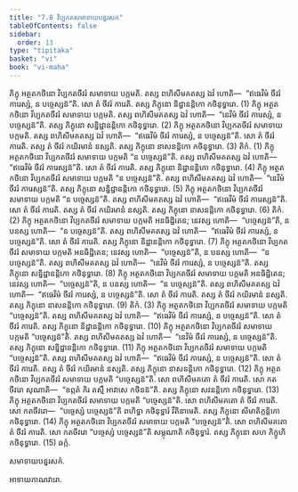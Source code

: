 ```yaml
---
title: "7.8 វិប្បកតសមាទាយបន្នរសក"
tableOfContents: false
sidebar:
  order: 13
type: "tipitaka"
basket: "vi"
book: "vi-maha"
---
```



<DynamicBreadcrumb />

<Division number="317" book="vi-maha">

<Paragraph number="1450" book="vi-maha">
ភិក្ខុ អត្ថតកថិនោ វិប្បកតចីវរំ សមាទាយ បក្កមតិ. តស្ស ពហិសីមគតស្ស ឯវំ ហោតិ—  “ឥធេវិមំ ចីវរំ ការេស្សំ, ន បច្ចេស្សន៑”តិ. សោ តំ ចីវរំ ការេតិ. តស្ស ភិក្ខុនោ និដ្ឋានន្តិកោ កថិនុទ្ធារោ. (1)
</Paragraph>

<Paragraph number="1451" book="vi-maha">
ភិក្ខុ អត្ថតកថិនោ វិប្បកតចីវរំ សមាទាយ បក្កមតិ. តស្ស ពហិសីមគតស្ស ឯវំ ហោតិ—  “នេវិមំ ចីវរំ ការេស្សំ, ន បច្ចេស្សន៑”តិ. តស្ស ភិក្ខុនោ សន្និដ្ឋានន្តិកោ កថិនុទ្ធារោ. (2)
</Paragraph>

<Paragraph number="1452" book="vi-maha">
ភិក្ខុ អត្ថតកថិនោ វិប្បកតចីវរំ សមាទាយ បក្កមតិ. តស្ស ពហិសីមគតស្ស ឯវំ ហោតិ—  “ឥធេវិមំ ចីវរំ ការេស្សំ, ន បច្ចេស្សន៑”តិ. សោ តំ ចីវរំ ការេតិ. តស្ស តំ ចីវរំ កយិរមានំ នស្សតិ. តស្ស ភិក្ខុនោ នាសនន្តិកោ កថិនុទ្ធារោ. (3)

</Paragraph>
</Division>

<Paragraph number="1453" type="center" book="vi-maha">
តិកំ. (1)


</Paragraph>

<Paragraph number="1454" book="vi-maha">
ភិក្ខុ អត្ថតកថិនោ វិប្បកតចីវរំ សមាទាយ បក្កមតិ “ន បច្ចេស្សន៑”តិ. តស្ស ពហិសីមគតស្ស ឯវំ ហោតិ—  “ឥធេវិមំ ចីវរំ ការេស្សន៑”តិ. សោ តំ ចីវរំ ការេតិ. តស្ស ភិក្ខុនោ និដ្ឋានន្តិកោ កថិនុទ្ធារោ. (4)
</Paragraph>

<Paragraph number="1455" book="vi-maha">
ភិក្ខុ អត្ថតកថិនោ វិប្បកតចីវរំ សមាទាយ បក្កមតិ “ន បច្ចេស្សន៑”តិ. តស្ស ពហិសីមគតស្ស ឯវំ ហោតិ—  “នេវិមំ ចីវរំ ការេស្សន៑”តិ. តស្ស ភិក្ខុនោ សន្និដ្ឋានន្តិកោ កថិនុទ្ធារោ. (5)
</Paragraph>

<Paragraph number="1456" book="vi-maha">
ភិក្ខុ អត្ថតកថិនោ វិប្បកតចីវរំ សមាទាយ បក្កមតិ “ន បច្ចេស្សន៑”តិ. តស្ស ពហិសីមគតស្ស ឯវំ ហោតិ—  “ឥធេវិមំ ចីវរំ ការេស្សន៑”តិ. សោ តំ ចីវរំ ការេតិ. តស្ស តំ ចីវរំ កយិរមានំ នស្សតិ. តស្ស ភិក្ខុនោ នាសនន្តិកោ កថិនុទ្ធារោ. (6)

</Paragraph>

<Paragraph number="1457" type="center" book="vi-maha">
តិកំ. (2)


</Paragraph>

<Paragraph number="1458" book="vi-maha">
ភិក្ខុ អត្ថតកថិនោ វិប្បកតចីវរំ សមាទាយ បក្កមតិ អនធិដ្ឋិតេន; នេវស្ស ហោតិ—  “បច្ចេស្សន៑”តិ, ន បនស្ស ហោតិ—  “ន បច្ចេស្សន៑”តិ. តស្ស ពហិសីមគតស្ស ឯវំ ហោតិ—  “ឥធេវិមំ ចីវរំ ការេស្សំ, ន បច្ចេស្សន៑”តិ. សោ តំ ចីវរំ ការេតិ. តស្ស ភិក្ខុនោ និដ្ឋានន្តិកោ កថិនុទ្ធារោ. (7)
</Paragraph>

<Paragraph number="1459" book="vi-maha">
ភិក្ខុ អត្ថតកថិនោ វិប្បកតចីវរំ សមាទាយ បក្កមតិ អនធិដ្ឋិតេន; នេវស្ស ហោតិ—  “បច្ចេស្សន៑”តិ, ន បនស្ស ហោតិ—  “ន បច្ចេស្សន៑”តិ. តស្ស ពហិសីមគតស្ស ឯវំ ហោតិ—  “នេវិមំ ចីវរំ ការេស្សំ, ន បច្ចេស្សន៑”តិ. តស្ស ភិក្ខុនោ សន្និដ្ឋានន្តិកោ កថិនុទ្ធារោ. (8)
</Paragraph>

<Paragraph number="1460" book="vi-maha">
ភិក្ខុ អត្ថតកថិនោ វិប្បកតចីវរំ សមាទាយ បក្កមតិ អនធិដ្ឋិតេន; នេវស្ស ហោតិ—  “បច្ចេស្សន៑”តិ, ន បនស្ស ហោតិ—  “ន បច្ចេស្សន៑”តិ. តស្ស ពហិសីមគតស្ស ឯវំ ហោតិ—  “ឥធេវិមំ ចីវរំ ការេស្សំ, ន បច្ចេស្សន៑”តិ. សោ តំ ចីវរំ ការេតិ. តស្ស តំ ចីវរំ កយិរមានំ នស្សតិ. តស្ស ភិក្ខុនោ នាសនន្តិកោ កថិនុទ្ធារោ. (9)

</Paragraph>

<Paragraph number="1461" type="center" book="vi-maha">
តិកំ. (3)


</Paragraph>

<Paragraph number="1462" book="vi-maha">
ភិក្ខុ អត្ថតកថិនោ វិប្បកតចីវរំ សមាទាយ បក្កមតិ “បច្ចេស្សន៑”តិ. តស្ស ពហិសីមគតស្ស ឯវំ ហោតិ—  “ឥធេវិមំ ចីវរំ ការេស្សំ, ន បច្ចេស្សន៑”តិ. សោ តំ ចីវរំ ការេតិ. តស្ស ភិក្ខុនោ និដ្ឋានន្តិកោ កថិនុទ្ធារោ. (10)
</Paragraph>

<Paragraph number="1463" book="vi-maha">
ភិក្ខុ អត្ថតកថិនោ វិប្បកតចីវរំ សមាទាយ បក្កមតិ “បច្ចេស្សន៑”តិ. តស្ស ពហិសីមគតស្ស ឯវំ ហោតិ—  “នេវិមំ ចីវរំ ការេស្សំ, ន បច្ចេស្សន៑”តិ. តស្ស ភិក្ខុនោ សន្និដ្ឋានន្តិកោ កថិនុទ្ធារោ. (11)
</Paragraph>

<Paragraph number="1464" book="vi-maha">
ភិក្ខុ អត្ថតកថិនោ វិប្បកតចីវរំ សមាទាយ បក្កមតិ “បច្ចេស្សន៑”តិ. តស្ស ពហិសីមគតស្ស ឯវំ ហោតិ—  “ឥធេវិមំ ចីវរំ ការេស្សំ, ន បច្ចេស្សន៑”តិ. សោ តំ ចីវរំ ការេតិ. តស្ស តំ ចីវរំ កយិរមានំ នស្សតិ. តស្ស ភិក្ខុនោ នាសនន្តិកោ កថិនុទ្ធារោ. (12)
</Paragraph>

<Paragraph number="1465" book="vi-maha">
ភិក្ខុ អត្ថតកថិនោ វិប្បកតចីវរំ សមាទាយ បក្កមតិ “បច្ចេស្សន៑”តិ. សោ ពហិសីមគតោ តំ ចីវរំ ការេតិ. សោ កតចីវរោ សុណាតិ—  “ឧព្ភតំ កិរ តស្មឹ អាវាសេ កថិនន៑”តិ. តស្ស ភិក្ខុនោ សវនន្តិកោ កថិនុទ្ធារោ. (13)
</Paragraph>

<Paragraph number="1466" book="vi-maha">
ភិក្ខុ អត្ថតកថិនោ វិប្បកតចីវរំ សមាទាយ បក្កមតិ “បច្ចេស្សន៑”តិ. សោ ពហិសីមគតោ តំ ចីវរំ ការេតិ. សោ កតចីវរោ—  “បច្ចេស្សំ បច្ចេស្សន៑”តិ ពហិទ្ធា កថិនុទ្ធារំ វីតិនាមេតិ. តស្ស ភិក្ខុនោ សីមាតិក្កន្តិកោ កថិនុទ្ធារោ. (14)
</Paragraph>

<Paragraph number="1467" book="vi-maha">
ភិក្ខុ អត្ថតកថិនោ វិប្បកតចីវរំ សមាទាយ បក្កមតិ “បច្ចេស្សន៑”តិ. សោ ពហិសីមគតោ តំ ចីវរំ ការេតិ. សោ កតចីវរោ “បច្ចេស្សំ បច្ចេស្សន៑”តិ សម្ភុណាតិ កថិនុទ្ធារំ. តស្ស ភិក្ខុនោ សហ ភិក្ខូហិ កថិនុទ្ធារោ. (15)

</Paragraph>

<Paragraph number="1468" type="center" book="vi-maha">
ឆក្កំ.

  
សមាទាយបន្នរសកំ.

  
អាទាយភាណវារោ.
</Paragraph>